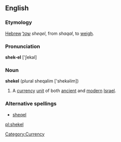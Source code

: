 ==English==

===Etymology===
{{wikipedia}}
[[Hebrew]] [[שקל]] ''sheqel'', from ''shaqal'', to [[weigh]].

===Pronunciation===
'''shek-el''' ['∫ekəl]

===Noun===
'''shekel''' (plural sheqalim ['shekəlim])
# A [[currency]] [[unit]] of both [[ancient]] and [[modern]] [[Israel]].

===Alternative spellings===
*[[sheqel]] 

[[pl:shekel]]

[[Category:Currency]]